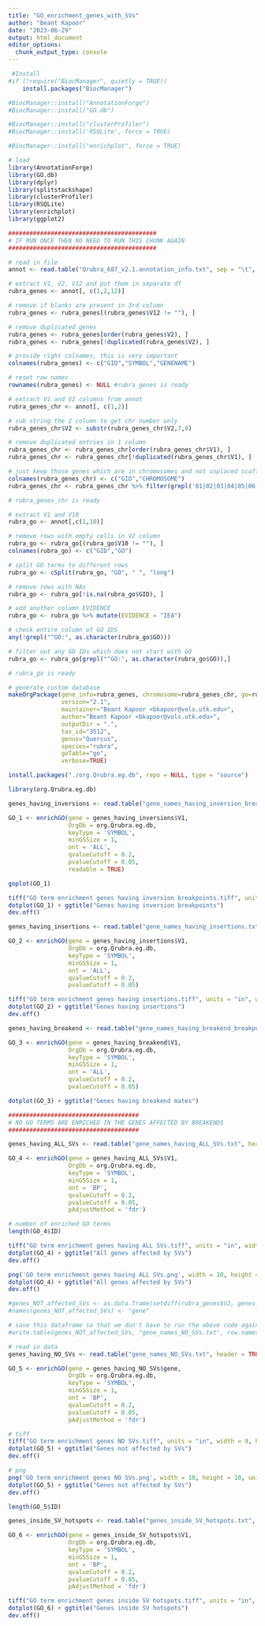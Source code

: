 ```yaml
---
title: "GO_enrichment_genes_with_SVs"
author: "Beant Kapoor"
date: "2023-06-29"
output: html_document
editor_options: 
  chunk_output_type: console
---
```


```r
 #Install
#if (!require("BiocManager", quietly = TRUE))
    install.packages("BiocManager")

#BiocManager::install("AnnotationForge")
#BiocManager::install("GO.db")

#BiocManager::install("clusterProfiler")
#BiocManager::install('RSQLite', force = TRUE)

#BiocManager::install("enrichplot", force = TRUE)

# load
library(AnnotationForge)
library(GO.db)
library(dplyr)
library(splitstackshape)
library(clusterProfiler)
library(RSQLite)
library(enrichplot)
library(ggplot2)
```

```r
##########################################
# IF RUN ONCE THEN NO NEED TO RUN THIS CHUNK AGAIN
##########################################

# read in file
annot <- read.table("Qrubra_687_v2.1.annotation_info.txt", sep = "\t", header = FALSE, fill = TRUE)

# extract V1, V2, V12 and put them in separate df
rubra_genes <- annot[, c(1,2,12)]

# remove if blanks are present in 3rd column
rubra_genes <- rubra_genes[(rubra_genes$V12 != ""), ]

# remove duplicated genes
rubra_genes <- rubra_genes[order(rubra_genes$V2), ]
rubra_genes <- rubra_genes[!duplicated(rubra_genes$V2), ]

# provide right colnames, this is very important
colnames(rubra_genes) <- c("GID","SYMBOL","GENENAME")

# reset row names
rownames(rubra_genes) <- NULL #rubra_genes is ready

# extract V1 and V2 columns from annot
rubra_genes_chr <- annot[, c(1,2)]

# sub string the 2 column to get chr number only
rubra_genes_chr$V2 <- substr(rubra_genes_chr$V2,7,8)

# remove duplicated entries in 1 column
rubra_genes_chr <- rubra_genes_chr[order(rubra_genes_chr$V1), ]
rubra_genes_chr <- rubra_genes_chr[!duplicated(rubra_genes_chr$V1), ]

# just keep those genes which are in chromosomes and not unplaced scaffolds
colnames(rubra_genes_chr) <- c("GID","CHROMOSOME")
rubra_genes_chr <- rubra_genes_chr %>% filter(grepl('01|02|03|04|05|06|07|08|09|10|11|12', CHROMOSOME))

# rubra_genes_chr is ready

# extract V1 and V10
rubra_go <- annot[,c(1,10)]

# remove rows with empty cells in V2 column
rubra_go <- rubra_go[(rubra_go$V10 != ""), ]
colnames(rubra_go) <- c("GID","GO")

# split GO terms to different rows
rubra_go <- cSplit(rubra_go, "GO", " ", "long")

# remove rows with NAs
rubra_go <- rubra_go[!is.na(rubra_go$GID), ]

# add another column EVIDENCE
rubra_go <- rubra_go %>% mutate(EVIDENCE = "IEA")

# check entire column of GO IDS
any(!grepl("^GO:", as.character(rubra_go$GO)))

# filter out any GO IDs which does not start with GO
rubra_go <- rubra_go[grepl("^GO:", as.character(rubra_go$GO)),]

# rubra_go is ready

# generate custom database
makeOrgPackage(gene_info=rubra_genes, chromosome=rubra_genes_chr, go=rubra_go,
               version="2.1",
               maintainer="Beant Kapoor <bkapoor@vols.utk.edu>",
               author="Beant Kapoor <bkapoor@vols.utk.edu>",
               outputDir = ".",
               tax_id="3512",
               genus="Quercus",
               species="rubra",
               goTable="go",
               verbose=TRUE)
```

```r
install.packages("./org.Qrubra.eg.db", repo = NULL, type = "source")

library(org.Qrubra.eg.db)

genes_having_inversions <- read.table("gene_names_having_inversion_breakpoints.txt", header = FALSE)

GO_1 <- enrichGO(gene = genes_having_inversions$V1,
                 OrgDb = org.Qrubra.eg.db,
                 keyType = 'SYMBOL',
                 minGSSize = 1,
                 ont = 'ALL',
                 qvalueCutoff = 0.2,
                 pvalueCutoff = 0.05,
                 readable = TRUE)

goplot(GO_1)

tiff("GO term enrichment genes having inversion breakpoints.tiff", units = "in", width = 9, height = 7, res = 300)
dotplot(GO_1) + ggtitle("Genes having inversion breakpoints")
dev.off()
```

```r
genes_having_insertions <- read.table("gene_names_having_insertions.txt", header = FALSE)

GO_2 <- enrichGO(gene = genes_having_insertions$V1,
                 OrgDb = org.Qrubra.eg.db,
                 keyType = 'SYMBOL',
                 minGSSize = 1,
                 ont = 'ALL',
                 qvalueCutoff = 0.2,
                 pvalueCutoff = 0.05)

tiff("GO term enrichment genes having insertions.tiff", units = "in", width = 9, height = 7, res = 300)
dotplot(GO_2) + ggtitle("Genes having insertions")
dev.off()
```

```r
genes_having_breakend <- read.table("gene_names_having_breakend_breakpoints.txt", header = FALSE)

GO_3 <- enrichGO(gene = genes_having_breakend$V1,
                 OrgDb = org.Qrubra.eg.db,
                 keyType = 'SYMBOL',
                 minGSSize = 1,
                 ont = 'ALL',
                 qvalueCutoff = 0.2,
                 pvalueCutoff = 0.05)

dotplot(GO_3) + ggtitle("Genes having breakend mates")

#####################################
# NO GO TERMS ARE ENRICHED IN THE GENES AFFECTED BY BREAKENDS
#####################################
```

```r
genes_having_ALL_SVs <- read.table("gene_names_having_ALL_SVs.txt", header = FALSE)

GO_4 <- enrichGO(gene = genes_having_ALL_SVs$V1,
                 OrgDb = org.Qrubra.eg.db,
                 keyType = 'SYMBOL',
                 minGSSize = 1,
                 ont = 'BP',
                 qvalueCutoff = 0.2,
                 pvalueCutoff = 0.05,
                 pAdjustMethod = 'fdr')

# number of enriched GO terms
length(GO_4$ID)

tiff("GO term enrichment genes having ALL SVs.tiff", units = "in", width = 9, height = 7, res = 300)
dotplot(GO_4) + ggtitle("All genes affected by SVs")
dev.off()

png('GO term enrichment genes having ALL SVs.png', width = 10, height = 10, units = "in", res = 300)
dotplot(GO_4) + ggtitle("All genes affected by SVs")
dev.off()
```

```r
#genes_NOT_affected_SVs <- as.data.frame(setdiff(rubra_genes$V2, genes_having_ALL_SVs$V1))
#names(genes_NOT_affected_SVs) <- "gene"

# save this dataframe so that we don't have to run the above code again
#write.table(genes_NOT_affected_SVs, "gene_names_NO_SVs.txt", row.names = FALSE, quote = FALSE)

# read in data
genes_having_NO_SVs <- read.table("gene_names_NO_SVs.txt", header = TRUE)

GO_5 <- enrichGO(gene = genes_having_NO_SVs$gene,
                 OrgDb = org.Qrubra.eg.db,
                 keyType = 'SYMBOL',
                 minGSSize = 1,
                 ont = 'BP',
                 qvalueCutoff = 0.2,
                 pvalueCutoff = 0.05,
                 pAdjustMethod = 'fdr')

# tiff
tiff("GO term enrichment genes NO SVs.tiff", units = "in", width = 9, height = 7, res = 300)
dotplot(GO_5) + ggtitle("Genes not affected by SVs")
dev.off()

# png
png('GO term enrichment genes NO SVs.png', width = 10, height = 10, units = "in", res = 300)
dotplot(GO_5) + ggtitle("Genes not affected by SVs")
dev.off()

length(GO_5$ID)
```

```r
genes_inside_SV_hotspots <- read.table("genes_inside_SV_hotspots.txt", header = FALSE)

GO_6 <- enrichGO(gene = genes_inside_SV_hotspots$V1,
                 OrgDb = org.Qrubra.eg.db,
                 keyType = 'SYMBOL',
                 minGSSize = 1,
                 ont = 'BP',
                 qvalueCutoff = 0.2,
                 pvalueCutoff = 0.05,
                 pAdjustMethod = 'fdr')

tiff("GO term enrichment genes inside SV hotspots.tiff", units = "in", width = 9, height = 7, res = 300)
dotplot(GO_6) + ggtitle("Genes inside SV hotspots")
dev.off()
```







